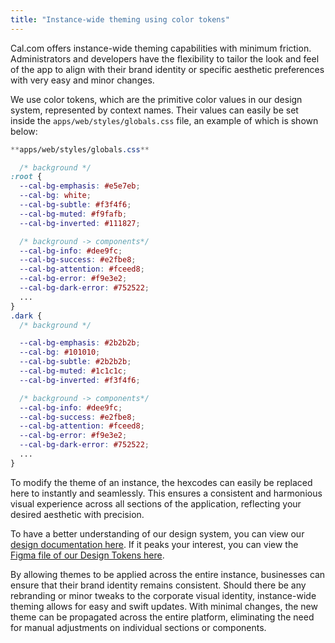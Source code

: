 ```yaml
---
title: "Instance-wide theming using color tokens"
---
```


Cal.com offers instance-wide theming capabilities with minimum friction. Administrators and developers have the flexibility to tailor the look and feel of the app to align with their brand identity or specific aesthetic preferences with very easy and minor changes.

We use color tokens, which are the primitive color values in our design system, represented by context names. Their values can easily be set inside the `apps/web/styles/globals.css` file, an example of which is shown below:

```css
**apps/web/styles/globals.css**

  /* background */
:root {
  --cal-bg-emphasis: #e5e7eb;
  --cal-bg: white;
  --cal-bg-subtle: #f3f4f6;
  --cal-bg-muted: #f9fafb;
  --cal-bg-inverted: #111827;

  /* background -> components*/
  --cal-bg-info: #dee9fc;
  --cal-bg-success: #e2fbe8;
  --cal-bg-attention: #fceed8;
  --cal-bg-error: #f9e3e2;
  --cal-bg-dark-error: #752522;
  ...
}
.dark {
  /* background */

  --cal-bg-emphasis: #2b2b2b;
  --cal-bg: #101010;
  --cal-bg-subtle: #2b2b2b;
  --cal-bg-muted: #1c1c1c;
  --cal-bg-inverted: #f3f4f6;

  /* background -> components*/
  --cal-bg-info: #dee9fc;
  --cal-bg-success: #e2fbe8;
  --cal-bg-attention: #fceed8;
  --cal-bg-error: #f9e3e2;
  --cal-bg-dark-error: #752522;
  ...
} 
```

To modify the theme of an instance, the hexcodes can easily be replaced here to instantly and seamlessly. This ensures a consistent and harmonious visual experience across all sections of the application, reflecting your desired aesthetic with precision. 

To have a better understanding of our design system, you can view our [design documentation here](https://design.cal.com/basics/colors). If it peaks your interest, you can view the [Figma file of our Design Tokens here](https://www.figma.com/file/9MOufQNLtdkpnDucmNX10R/Cal-DS---Components?type=design&node-id=25883-174646&mode=design).

By allowing themes to be applied across the entire instance, businesses can ensure that their brand identity remains consistent.
Should there be any rebranding or minor tweaks to the corporate visual identity, instance-wide theming allows for easy and swift updates. With minimal changes, the new theme can be propagated across the entire platform, eliminating the need for manual adjustments on individual sections or components.
